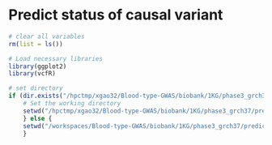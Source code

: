 # Predict status of causal variant 

```R
# clear all variables
rm(list = ls())

# Load necessary libraries
library(ggplot2)
library(vcfR)

# set directory
if (dir.exists("/hpctmp/xgao32/Blood-type-GWAS/biobank/1KG/phase3_grch37/predict")) {
    # Set the working directory
    setwd("/hpctmp/xgao32/Blood-type-GWAS/biobank/1KG/phase3_grch37/predict")
    } else {
    setwd("/workspaces/Blood-type-GWAS/biobank/1KG/phase3_grch37/predict")
    }
```


